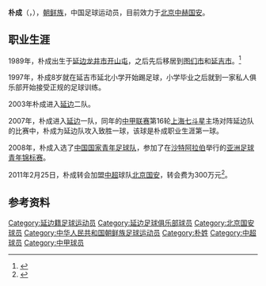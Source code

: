{{noteta|G1=足球}}{{Football player infobox
| playername = 朴成
| fullname = 朴成<br>{{lang|ko|박성}}
| englishfullname = 
| countryofbirth = {{CHN}}
| cityofbirth = [[吉林|吉林]][[延边|延边]][[龙井市|龙井市]]
| dateofbirth = {{birth date and age|1989|8|21}}
| height = {{height|m=1.76}}
| position = 中场
| currentclub = [[北京中赫国安|北京中赫国安]]
| clubnumber = 8
| youthyears1 = 2003–2007
| youthclubs1 = [[延边足球俱乐部|延边]]
| years1 = 2007–2010 
| years2 = 2011–
| clubs1 = [[延边足球俱乐部|延边]] 
| clubs2 = [[北京中赫国安|北京中赫国安]]
| caps1  = 76   
| goals1 = 13
| caps2  = 131
| goals2 = 8
| nationalyears1 =  2008 
| nationalyears2 =  2009–2011
| nationalyears3 =  2015–
| nationalteam1 =  {{fbu|20|CHN|name=中国 U-20}}
| nationalteam2 =  {{fbu|23|CHN|name=中国 U-23}}
| nationalteam3 =  {{fb|CHN}}
| nationalcaps1 =     
| nationalcaps2 =  
| nationalcaps3 =  1
| nationalgoals1 =
| nationalgoals2 =
| nationalgoals3 = 0 
| pcupdate = 2016年10月30日
| ntupdate = 2015年10月31日
}}
'''朴成'''（{{lang-ko|박성}}，{{bd|1989年|8月21日|||Piao, Cheng}}），[[朝鲜族|朝鲜族]]，中国足球运动员，目前效力于[[北京中赫国安|北京中赫国安]]。

==职业生涯==
1989年，朴成出生于[[延边|延边]][[龙井市|龙井市]][[开山屯镇|开山屯]]，之后先后移居到[[图们市|图们市]]和[[延吉市|延吉市]]。<ref>{{Cite web |url=http://cnsoccer.titan24.com/2011-03-14/104116.html |title=少年朴成的足球人生：留守"孤儿"奋然闯出长白山 |access-date=2014-01-31 |archive-url=https://web.archive.org/web/20140202102434/http://cnsoccer.titan24.com/2011-03-14/104116.html |archive-date=2014-02-02 |dead-url=yes }}</ref>

1997年，朴成8岁就在延吉市延北小学开始踢足球，小学毕业之后就到一家私人俱乐部开始接受正规的足球训练。

2003年朴成进入[[延边足球俱乐部|延边]]二队。

2007年，朴成进入[[延边足球俱乐部|延边]]一队，同年的[[中甲联赛|中甲联赛]]第16轮[[上海七斗星|上海七斗星]]主场对阵延边队的比赛中，朴成为延边队攻入致胜一球，该球是朴成职业生涯第一球。

2008年，朴成入选了[[中国国家青年足球队|中国国家青年足球队]]，参加了在[[沙特阿拉伯|沙特阿拉伯]]举行的[[亚洲足球青年锦标赛|亚洲足球青年锦标赛]]。

2011年2月25日，朴成转会加盟[[中超|中超]]球队[[北京国安|北京国安]]，转会费为300万元<ref>{{Cite web |url=http://sports.sina.com.cn/j/2011-02-26/02045465879.shtml |title=朴成300万加盟北京国安 拿他当希望之星很难获首发 |access-date=2011-02-26 |archive-date=2018-01-15 |archive-url=https://web.archive.org/web/20180115185629/http://sports.sina.com.cn/j/2011-02-26/02045465879.shtml |dead-url=no }}</ref>。

==参考资料==
{{reflist}}

{{2019年亚洲杯足球赛中国参赛名单}}
{{2010年延邊足球俱樂部名單}}
{{2011年中超分类名单北京}}
{{2012年中超分类名单北京}}
{{2013年中超分类名单北京}}
{{2014年中超分类名单北京}}
{{2015年中超分类名单北京}}
{{2016年中超分类名单北京}}
{{2017年中超分类名单北京}}
{{2018年中超分类名单北京}}
{{2019年中超分类名单北京中赫國安}}
{{2020年中超分类名单北京中赫国安}}
{{2021年中超分类名单北京国安}}

{{DEFAULTSORT:Piao, Cheng}}
[[Category:延边籍足球运动员|Category:延边籍足球运动员]]
[[Category:延边足球俱乐部球员|Category:延边足球俱乐部球员]]
[[Category:北京国安球员|Category:北京国安球员]]
[[Category:中华人民共和国朝鲜族足球运动员|Category:中华人民共和国朝鲜族足球运动员]]
[[Category:朴姓|Category:朴姓]]
[[Category:中超球员|Category:中超球员]]
[[Category:中甲球员|Category:中甲球员]]